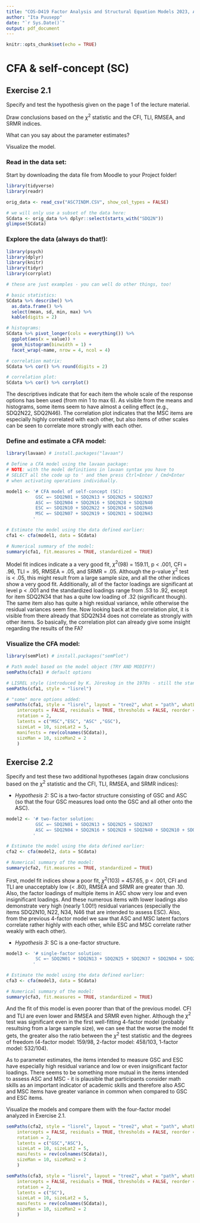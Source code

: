 ---
title: "COS-D419 Factor Analysis and Structural Equation Models 2023, Assignment 2"
author: "Ita Puusepp"
date: "`r Sys.Date()`"
output: pdf_document
---

```{r setup, include=FALSE}
knitr::opts_chunk$set(echo = TRUE)
```

# CFA & self-concept (SC)

## Exercise 2.1

Specify and test the hypothesis given on the page 1 of the lecture material.

Draw conclusions based on the $\chi^2$ statistic and the CFI, TLI, RMSEA, and SRMR indices.

What can you say about the parameter estimates?

Visualize the model.

### Read in the data set:

Start by downloading the data file from Moodle to your Project folder!

```{r}
library(tidyverse)
library(readr)

orig_data <- read_csv("ASC7INDM.CSV", show_col_types = FALSE) 

# we will only use a subset of the data here:
SCdata <- orig_data %>% dplyr::select(starts_with("SDQ2N"))
glimpse(SCdata)
```

### Explore the data (always do that!):

```{r}
library(psych)
library(dplyr)
library(knitr)
library(tidyr)
library(corrplot)

# these are just examples - you can well do other things, too!

# basic statistics:
SCdata %>% describe() %>% 
  as.data.frame() %>%
  select(mean, sd, min, max) %>%
  kable(digits = 2)

# histograms:
SCdata %>% pivot_longer(cols = everything()) %>%
  ggplot(aes(x = value)) + 
  geom_histogram(binwidth = 1) +
  facet_wrap(~name, nrow = 4, ncol = 4)

# correlation matrix:
SCdata %>% cor() %>% round(digits = 2)

# correlation plot:
SCdata %>% cor() %>% corrplot()

```
The descriptives indicate that for each item the whole scale of the response options has been used (from min 1 to max 6). As visible from the means and histograms, some items seem to have almost a ceiling effect (e.g., SDQ2N22, SDQ2N46). The correlation plot indicates that the MSC items are especially highly correlated with each other, but also items of other scales can be seen to correlate more strongly with each other.

### Define and estimate a CFA model:

```{r}
library(lavaan) # install.packages("lavaan")

# Define a CFA model using the lavaan package:
# NOTE: with the model definitions in lavaan syntax you have to
# SELECT all the code up to ' and then press Ctrl+Enter / Cmd+Enter
# when activating operations individually.

model1 <- '# CFA model of self-concept (SC):
           GSC =~ SDQ2N01 + SDQ2N13 + SDQ2N25 + SDQ2N37
           ASC =~ SDQ2N04 + SDQ2N16 + SDQ2N28 + SDQ2N40
           ESC =~ SDQ2N10 + SDQ2N22 + SDQ2N34 + SDQ2N46
           MSC =~ SDQ2N07 + SDQ2N19 + SDQ2N31 + SDQ2N43
          '

# Estimate the model using the data defined earlier:
cfa1 <- cfa(model1, data = SCdata)

# Numerical summary of the model:
summary(cfa1, fit.measures = TRUE, standardized = TRUE)

```
Model fit indices indicate a a very good fit, $\chi^2$(98) = 159.11, p < .001, CFI = .96, TLI = .95, RMSEA = .05, and SRMR = .05. Although the p-value $\chi^2$ test is < .05, this might result from a large sample size, and all the other indices show a very good fit. Additionally, all of the factor loadings are significant at level p < .001 and the standardized loadings range from .53 to .92, except for item SDQ2N34 that has a quite low loading of .32 (significant though). The same item also has quite a high residual variance, while otherwise the residual variances seem fine. Now looking back at the correlation plot, it is visible from there already that SDQ2N34 does not correlate as strongly with other items. So basically, the correlation plot can already give some insight regarding the results of the FA?

### Visualize the CFA model:

```{r}
library(semPlot) # install.packages("semPlot")

# Path model based on the model object (TRY AND MODIFY!)
semPaths(cfa1) # default options

# LISREL style (introduced by K. Jöreskog in the 1970s - still the standard):
semPaths(cfa1, style = "lisrel")

# "some" more options added:
semPaths(cfa1, style = "lisrel", layout = "tree2", what = "path", whatLabels = "name",
    intercepts = FALSE, residuals = TRUE, thresholds = FALSE, reorder = FALSE,
    rotation = 2, 
    latents = c("MSC","ESC", "ASC" ,"GSC"),
    sizeLat = 10, sizeLat2 = 5,
    manifests = rev(colnames(SCdata)),
    sizeMan = 10, sizeMan2 = 2
    )

```

## Exercise 2.2

Specify and test these two additional hypotheses (again draw conclusions based on the $\chi^2$ statistic and the CFI, TLI, RMSEA, and SRMR indices):

- *Hypothesis 2:* SC is a two-factor structure consisting of GSC and ASC (so that the four GSC measures load onto the GSC and all other onto the ASC).
```{r}
model2 <- '# two-factor solution:
           GSC =~ SDQ2N01 + SDQ2N13 + SDQ2N25 + SDQ2N37
           ASC =~ SDQ2N04 + SDQ2N16 + SDQ2N28 + SDQ2N40 + SDQ2N10 + SDQ2N22 + SDQ2N34 + SDQ2N46 + SDQ2N07 + SDQ2N19 + SDQ2N31 + SDQ2N43
          '

# Estimate the model using the data defined earlier:
cfa2 <- cfa(model2, data = SCdata)

# Numerical summary of the model:
summary(cfa2, fit.measures = TRUE, standardized = TRUE)
```
First, model fit indices show a poor fit, $\chi^2$(103) = 457.65, p < .001, CFI and TLI are unacceptably low (< .80), RMSEA and SRMR are greater than .10. Also, the factor loadings of multiple items in ASC show very low and even insignificant loadings. And these numerous items with lower loadings also demonstrate very high (nearly 1.00!!) residual variances (especially the items SDQ2N10, N22, N34, N46 that are intended to assess ESC). Also, from the previous 4-factor model we saw that ASC and MSC latent factors correlate rather highly with each other, while ESC and MSC correlate rather weakly with each other).

- *Hypothesis 3:* SC is a one-factor structure.

```{r}
model3 <- '# single-factor solution:
           SC =~ SDQ2N01 + SDQ2N13 + SDQ2N25 + SDQ2N37 + SDQ2N04 + SDQ2N16 + SDQ2N28 + SDQ2N40 + SDQ2N10 + SDQ2N22 + SDQ2N34 + SDQ2N46 + SDQ2N07 + SDQ2N19 + SDQ2N31 + SDQ2N43
          '

# Estimate the model using the data defined earlier:
cfa3 <- cfa(model3, data = SCdata)

# Numerical summary of the model:
summary(cfa3, fit.measures = TRUE, standardized = TRUE)
```
And the fit of this model is even poorer than that of the previous model. CFI and TLI are even lower and RMSEA and SRMR even higher. Although the $\chi^2$ test was significant even in the first well-fitting 4-factor model (probably resultsing from a large sample size), we can see that the worse the model fit gets, the greater also the ratio between the $\chi^2$ test statistic and the degrees of freedom (4-factor model: 159/98, 2-factor model: 458/103, 1-factor model: 532/104).

As to parameter estimates, the items intended to measure GSC and ESC have especially high residual variance and low or even insignificant factor loadings. There seems to be something more mutual in the items intended to assess ASC and MSC - it is plausible that participants consider math skills as an important indicator of academic skills and therefore also ASC and MSC items have greater variance in common when compared to GSC and ESC items.

Visualize the models and compare them with the four-factor model analyzed in Exercise 2.1.

```{r}

semPaths(cfa2, style = "lisrel", layout = "tree2", what = "path", whatLabels = "name",
    intercepts = FALSE, residuals = TRUE, thresholds = FALSE, reorder = FALSE,
    rotation = 2, 
    latents = c("GSC","ASC"),
    sizeLat = 10, sizeLat2 = 5,
    manifests = rev(colnames(SCdata)),
    sizeMan = 10, sizeMan2 = 2
    )

semPaths(cfa3, style = "lisrel", layout = "tree2", what = "path", whatLabels = "name",
    intercepts = FALSE, residuals = TRUE, thresholds = FALSE, reorder = FALSE,
    rotation = 2, 
    latents = c("SC"),
    sizeLat = 10, sizeLat2 = 5,
    manifests = rev(colnames(SCdata)),
    sizeMan = 10, sizeMan2 = 2
    )

```

